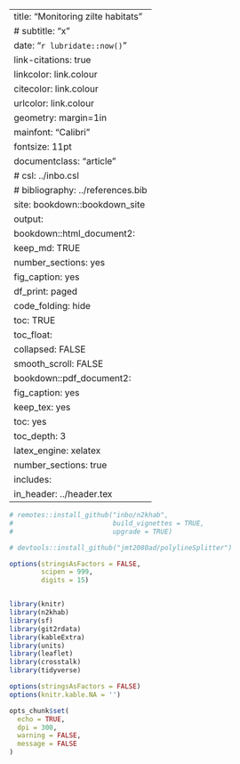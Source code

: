 

---
title: "Monitoring zilte habitats"
# subtitle: "x"
date: "`r lubridate::now()`"
link-citations: true
linkcolor: link.colour
citecolor: link.colour
urlcolor: link.colour
geometry: margin=1in
mainfont: "Calibri"
fontsize: 11pt
documentclass: "article"
# csl: ../inbo.csl
# bibliography: ../references.bib
site: bookdown::bookdown_site
output:
  bookdown::html_document2:
    keep_md: TRUE
    number_sections: yes
    fig_caption: yes
    df_print: paged
    code_folding: hide
    toc: TRUE
    toc_float:
      collapsed: FALSE
      smooth_scroll: FALSE
  bookdown::pdf_document2:
    fig_caption: yes
    keep_tex: yes
    toc: yes
    toc_depth: 3
    latex_engine: xelatex
    number_sections: true
    includes:
        in_header: ../header.tex
---

```r

# remotes::install_github("inbo/n2khab",
#                         build_vignettes = TRUE,
#                         upgrade = TRUE)

# devtools::install_github("jmt2080ad/polylineSplitter")

options(stringsAsFactors = FALSE,
        scipen = 999, 
        digits = 15)


library(knitr)
library(n2khab)
library(sf)
library(git2rdata)
library(kableExtra)
library(units)
library(leaflet)
library(crosstalk)
library(tidyverse)

options(stringsAsFactors = FALSE)
options(knitr.kable.NA = '')

opts_chunk$set(
  echo = TRUE,
  dpi = 300,
  warning = FALSE,
  message = FALSE
)

```






